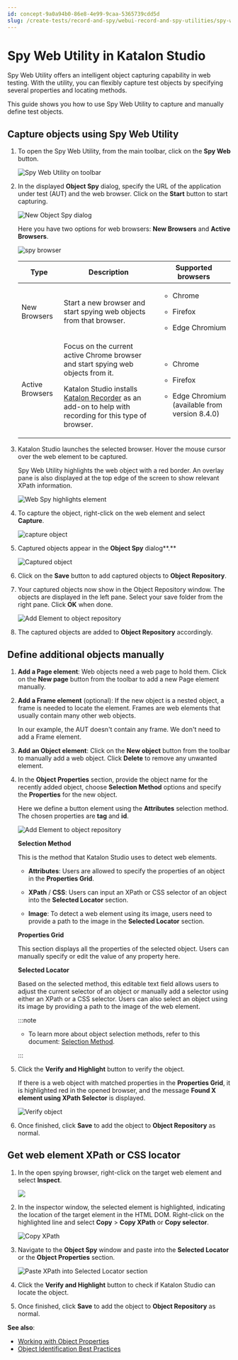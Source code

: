 ```yaml
---
id: concept-9a0a94b0-86e8-4e99-9caa-5365739cdd5d
slug: /create-tests/record-and-spy/webui-record-and-spy-utilities/spy-web-utility-in-katalon-studio
---
```


# Spy Web Utility in Katalon Studio

Spy Web Utility offers an intelligent object capturing capability in web testing. With the utility, you can flexibly capture test objects by specifying several properties and locating methods.

This guide shows you how to use Spy Web Utility to capture and manually define test objects.

## Capture objects using Spy Web Utility

1.  To open the Spy Web Utility, from the main toolbar, click on the **Spy Web** button.

    <img src="https://github.com/katalon-studio/docs-images/raw/master/katalon-studio/docs/spy-web-utility/KS-Spy-Web-Utility-toolbar.png" width={500} alt="Spy Web Utility on toolbar" />

2.  In the displayed **Object Spy** dialog, specify the URL of the application under test \(AUT\) and the web browser. Click on the **Start** button to start capturing.

    <img src="https://github.com/katalon-studio/docs-images/raw/master/katalon-studio/docs/spy-web-utility/KS-Object-Spy-dialog.png" width={500} alt="New Object Spy dialog" />

    Here you have two options for web browsers: **New Browsers** and **Active Browsers**.

    <img src="/doc_images/Documents/Create_tests/Record_And_Spy/WebUI_Record_And_Spy_Utilities/spy-web-utility/image/ks-840-browser.png" width={500} alt="spy browser" />

    <table><tr><th>Type</th><th>Description</th><th>Supported browsers</th></tr><tbody><tr><td>New Browsers</td><td>Start a new browser and start spying web objects from that browser.</td><td><ul><li><p>Chrome</p></li><li><p>Firefox</p></li><li><p>Edge Chromium</p></li></ul></td></tr><tr><td>Active Browsers</td><td>Focus on the current active Chrome browser and start spying web objects from it.<p>Katalon Studio installs <a href="https://chrome.google.com/webstore/detail/katalon-recorder-selenium/ljdobmomdgdljniojadhoplhkpialdid" >Katalon Recorder</a> as an add-on to help with recording for this type of browser.</p></td><td><ul><li><p>Chrome</p></li><li><p>Firefox</p></li><li><p>Edge Chromium (available from version 8.4.0)</p></li></ul></td></tr>    </tbody></table>

3.  Katalon Studio launches the selected browser. Hover the mouse cursor over the web element to be captured.

    Spy Web Utility highlights the web object with a red border. An overlay pane is also displayed at the top edge of the screen to show relevant XPath information.

    <img src="https://github.com/katalon-studio/docs-images/raw/master/katalon-studio/docs/spy-web-utility/KS-Web-Spy-highlighted-element.png" width={700} alt="Web Spy highlights element" />

4.  To capture the object, right-click on the web element and select **Capture**.

    <img src="/doc_images/Documents/Create_tests/Record_And_Spy/WebUI_Record_And_Spy_Utilities/spy-web-utility/image/ks-855-capture-object.png" width={700} alt="capture object" />

5.  Captured objects appear in the **Object Spy** dialog**.**

    <img src="https://github.com/katalon-studio/docs-images/raw/master/katalon-studio/docs/spy-web-utility/KS-Object-Spy-captured-object.png" width={500} alt="Captured object" />

6.  Click on the **Save** button to add captured objects to **Object Repository**.

7.  Your captured objects now show in the Object Repository window. The objects are displayed in the left pane. Select your save folder from the right pane. Click **OK** when done.

    <img src="https://github.com/katalon-studio/docs-images/raw/master/katalon-studio/docs/spy-web-utility/KS-Add-element-to-object-repository.png" width={650} alt="Add Element to object repository" />

8.  The captured objects are added to **Object Repository** accordingly.


## Define additional objects manually

1.  **Add a Page element**: Web objects need a web page to hold them. Click on the **New page** button from the toolbar to add a new Page element manually.

2.  **Add a Frame element** \(optional\): If the new object is a nested object, a frame is needed to locate the element. Frames are web elements that usually contain many other web objects.

    In our example, the AUT doesn't contain any frame. We don't need to add a Frame element.

3.  **Add an Object element**: Click on the **New object** button from the toolbar to manually add a web object. Click **Delete** to remove any unwanted element.

4.  In the **Object Properties** section, provide the object name for the recently added object, choose **Selection Method** options and specify the **Properties** for the new object.

    Here we define a button element using the **Attributes** selection method. The chosen properties are **tag** and **id**.

    <img src="https://github.com/katalon-studio/docs-images/raw/master/katalon-studio/docs/spy-web-utility/KS-Object-Spy-new-object.png" width={500} alt="Add Element to object repository" />

    **Selection Method**

    This is the method that Katalon Studio uses to detect web elements.

    -   **Attributes**: Users are allowed to specify the properties of an object in the **Properties Grid**.

    -   **XPath** / **CSS**: Users can input an XPath or CSS selector of an object into the **Selected Locator** section.

    -   **Image**: To detect a web element using its image, users need to provide a path to the image in the **Selected Locator** section.

    **Properties Grid**

    This section displays all the properties of the selected object. Users can manually specify or edit the value of any property here.

    **Selected Locator**

    Based on the selected method, this editable text field allows users to adjust the current selector of an object or manually add a selector using either an XPath or a CSS selector. Users can also select an object using its image by providing a path to the image of the web element.

    
    :::note

    -   To learn more about object selection methods, refer to this document: [Selection Method](/create-tests/test-objects/web-test-objects/manage-web-test-objects-in-katalon-studio).

    :::

5.  Click the **Verify and Highlight** button to verify the object.

    If there is a web object with matched properties in the **Properties Grid**, it is highlighted red in the opened browser, and the message **Found X element using XPath Selector** is displayed.

    <img src="https://github.com/katalon-studio/docs-images/raw/master/katalon-studio/docs/spy-web-utility/KS-Object-Spy-verify-object.png" width={700} alt="Verify object" />

6.  Once finished, click **Save** to add the object to **Object Repository** as normal.


## Get web element XPath or CSS locator

1.  In the open spying browser, right-click on the target web element and select **Inspect**.

    <img src="/doc_images/Documents/Create_tests/Record_And_Spy/WebUI_Record_And_Spy_Utilities/spy-web-utility/image/ks-855-inspect.png" />

2.  In the inspector window, the selected element is highlighted, indicating the location of the target element in the HTML DOM. Right-click on the highlighted line and select **Copy** &gt; **Copy XPath** or **Copy selector**.

    <img src="https://github.com/katalon-studio/docs-images/raw/master/katalon-studio/docs/spy-web-utility/KS-Web-element-copy-XPath.png" width={700} alt="Copy XPath" />

3.  Navigate to the **Object Spy** window and paste into the **Selected Locator** or the **Object Properties** section.

    <img src="https://github.com/katalon-studio/docs-images/raw/master/katalon-studio/docs/spy-web-utility/KS-Object-Spy-paste-XPath.png" width={500} alt="Paste XPath into Selected Locator section" />

4.  Click the **Verify and Highlight** button to check if Katalon Studio can locate the object.

5.  Once finished, click **Save** to add the object to **Object Repository** as normal.


**See also**:

-   [Working with Object Properties](/create-tests/test-objects/web-test-objects/manage-web-test-objects-in-katalon-studio)
-   [Object Identification Best Practices](/create-tests/test-objects/web-test-objects/optimizing-object-identification-and-tools-in-katalon-studio)
